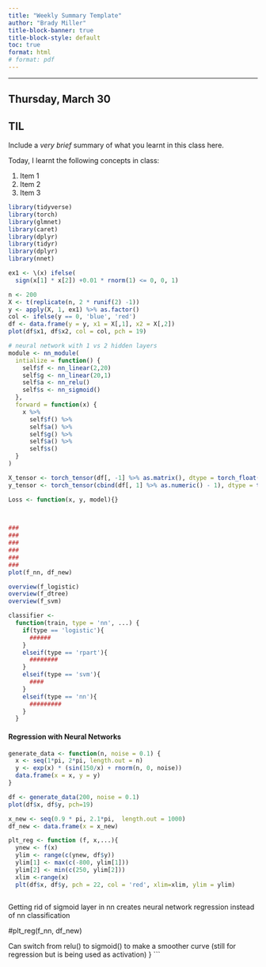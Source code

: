 ```yaml
---
title: "Weekly Summary Template"
author: "Brady Miller"
title-block-banner: true
title-block-style: default
toc: true
format: html
# format: pdf
---
```


---


## Thursday, March 30



::: {.callout-important}
## TIL

Include a _very brief_ summary of what you learnt in this class here. 

Today, I learnt the following concepts in class:

1. Item 1
1. Item 2
1. Item 3
:::


```r
library(tidyverse)
library(torch)
library(glmnet)
library(caret)
library(dplyr)
library(tidyr)
library(dplyr)
library(nnet)
```


```r
ex1 <- \(x) ifelse(
  sign(x[1] * x[2]) +0.01 * rnorm(1) <= 0, 0, 1)

n <- 200
X <- t(replicate(n, 2 * runif(2) -1))
y <- apply(X, 1, ex1) %>% as.factor()
col <- ifelse(y == 0, 'blue', 'red')
df <- data.frame(y = y, x1 = X[,1], x2 = X[,2])
plot(df$x1, df$x2, col = col, pch = 19)
```


```r
# neural network with 1 vs 2 hidden layers
module <- nn_module(
  intialize = function() {
    self$f <- nn_linear(2,20)
    self$g <- nn_linear(20,1)
    self$a <- nn_relu()
    self$s <- nn_sigmoid()
  },
  forward = function(x) {
    x %>%
      self$f() %>%
      self$a() %>%
      self$g() %>%
      self$a() %>%
      self$s() 
  }
)

```



```r
X_tensor <- torch_tensor(df[, -1] %>% as.matrix(), dtype = torch_float())
y_tensor <- torch_tensor(cbind(df[, 1] %>% as.numeric() - 1), dtype = torch_float())
```

```r
Loss <- function(x, y, model){}

  
```

```r
###
###
###
###
###
###
plot(f_nn, df_new)

overview(f_logistic)
overview(f_dtree)
overview(f_svm)
```


```r
classifier <-
  function(train, type = 'nn', ...) {
    if(type == 'logistic'){
      ######
    }
    elseif(type == 'rpart'){
      ########
    }
    elseif(type == 'svm'){
      ####
    }
    elseif(type == 'nn'){
      #########
    }
  }

```


#### Regression with Neural Networks

```r
generate_data <- function(n, noise = 0.1) {
  x <- seq(1*pi, 2*pi, length.out = n)
  y <- exp(x) * (sin(150/x) + rnorm(n, 0, noise))
  data.frame(x = x, y = y)
}

df <- generate_data(200, noise = 0.1)
plot(df$x, df$y, pch=19)
```
```r
x_new <- seq(0.9 * pi, 2.1*pi,  length.out = 1000)
df_new <- data.frame(x = x_new)

plt_reg <- function (f, x,...){
  ynew <- f(x)
  ylim <- range(c(ynew, df$y))
  ylim[1] <- max(c(-800, ylim[1]))
  ylim[2] <- min(c(250, ylim[2]))
  xlim <-range(x)
  plt(df$x, df$y, pch = 22, col = 'red', xlim=xlim, ylim = ylim)
  
```


Getting rid of sigmoid layer in nn creates neural network regression instead of
nn classification

#plt_reg(f_nn, df_new)

Can switch from relu() to sigmoid() to make a smoother curve (still for regression
but is being used as activation)
}
```
